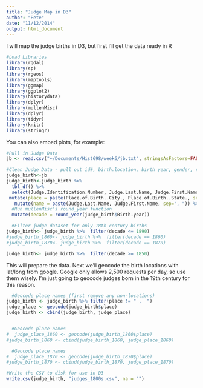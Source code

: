 ```yaml
---
title: "Judge Map in D3"
author: "Pete"
date: "11/12/2014"
output: html_document
---
```


I will map the judge births in D3, but first I'll get the data ready in R

```r
#Load Libraries
library(rgdal)
library(sp)
library(rgeos)
library(maptools)
library(ggmap)
library(ggplot2)
library(historydata)
library(dplyr)
library(mullenMisc)
library(dplyr)
library(tidyr)
library(knitr)
library(stringr)

```

You can also embed plots, for example:

```r


#Pull in Judge Data
jb <- read.csv("~/Documents/Hist698/week6/jb.txt", stringsAsFactors=FALSE, na.strings = "")

#Clean Judge Data - pull out id#, birth.location, birth year, gender, race, school
judge_birth<-jb 
judge_birth<-judge_birth %>% 
  tbl_df() %>%
  select(Judge.Identification.Number, Judge.Last.Name, Judge.First.Name, Judge.Middle.Name, Birth.year, Place.of.Birth..City., Place.of.Birth..State., Gender, Race.or.Ethnicity, Name.of.School) %>%
 mutate(place = paste(Place.of.Birth..City., Place.of.Birth..State., sep=", ")) %>%
   mutate(name = paste(Judge.Last.Name, Judge.First.Name, sep=", ")) %>%
  #Run mullenMisc's round_year function
  mutate(decade = round_year(judge_birth$Birth.year))

  #Filter judge dataset for only 18th century births   
judge_birth<- judge_birth %>%  filter(decade <= 1890)
#judge_birth_1860<- judge_birth %>%  filter(decade == 1860)
#judge_birth_1870<- judge_birth %>%  filter(decade == 1870)

judge_birth<- judge_birth %>%  filter(decade >= 1850)

```

This will prepare the data. Next we'll geocode the birth locations with lat/long from google. Google only allows 2,500 requests per day, so use them wisely. I'm just going to geocode judges born in the 19th century for this reason.

```r
  #Geocode place names (first remove any non-locations)
judge_birth <- judge_birth %>% filter(place != " ,  ")
judge_place <- geocode(judge_birth$place)
judge_birth <- cbind(judge_birth, judge_place)


  #Geocode place names
#  judge_place_1860 <- geocode(judge_birth_1860$place)
#judge_birth_1860 <- cbind(judge_birth_1860, judge_place_1860)

  #Geocode place names
#  judge_place_1870 <- geocode(judge_birth_1870$place)
#judge_birth_1870 <- cbind(judge_birth_1870, judge_place_1870)

#Write the CSV to disk for use in D3
write.csv(judge_birth, "judges_1800s.csv", na = "")

```



